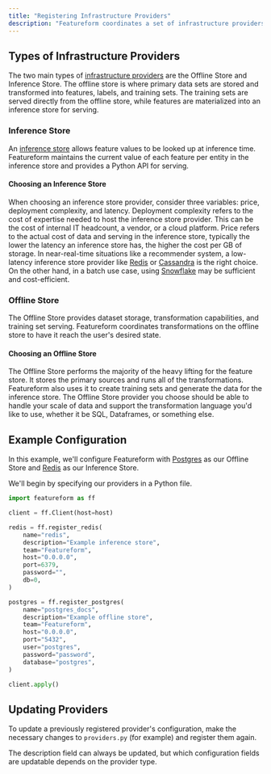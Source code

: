 ```yaml
---
title: "Registering Infrastructure Providers"
description: "Featureform coordinates a set of infrastructure providers to act together as a feature store. This Virtual Feature Store approach allows teams to choose the right infrastructure to meet their needs and interface across them with the same abstraction. Teams can also use multiple infrastructure providers for different use cases across the organization while maintaining one unified abstraction across all of them."
---
```


## Types of Infrastructure Providers

The two main types of [infrastructure providers](/providers/inference-store) are the Offline Store and Inference Store. The offline store is where primary data sets are stored and transformed into features, labels, and training sets. The training sets are served directly from the offline store, while features are materialized into an inference store for serving.

### Inference Store

An [inference store](/providers/inference-store) allows feature values to be looked up at inference time. Featureform maintains the current value of each feature per entity in the inference store and provides a Python API for serving.

#### Choosing an Inference Store

When choosing an inference store provider, consider three variables: price, deployment complexity, and latency. Deployment complexity refers to the cost of expertise needed to host the inference store provider. This can be the cost of internal IT headcount, a vendor, or a cloud platform. Price refers to the actual cost of data and serving in the inference store, typically the lower the latency an inference store has, the higher the cost per GB of storage. In near-real-time situations like a recommender system, a low-latency inference store provider like [Redis](../providers/redis.md) or [Cassandra](../providers/cassandra.md) is the right choice. On the other hand, in a batch use case, using [Snowflake](../providers/snowflake.md) may be sufficient and cost-efficient.

### Offline Store

The Offline Store provides dataset storage, transformation capabilities, and training set serving. Featureform coordinates transformations on the offline store to have it reach the user's desired state.

#### Choosing an Offline Store

The Offline Store performs the majority of the heavy lifting for the feature store. It stores the primary sources and runs all of the transformations. Featureform also uses it to create training sets and generate the data for the inference store. The Offline Store provider you choose should be able to handle your scale of data and support the transformation language you'd like to use, whether it be SQL, Dataframes, or something else.

## Example Configuration

In this example, we'll configure Featureform with [Postgres](/providers/postgres) as our Offline Store and [Redis](../providers/redis) as our Inference Store.

We'll begin by specifying our providers in a Python file.

```python
import featureform as ff

client = ff.Client(host=host)

redis = ff.register_redis(
    name="redis",
    description="Example inference store",
    team="Featureform",
    host="0.0.0.0",
    port=6379,
    password="",
    db=0,
)

postgres = ff.register_postgres(
    name="postgres_docs",
    description="Example offline store",
    team="Featureform",
    host="0.0.0.0",
    port="5432",
    user="postgres",
    password="password",
    database="postgres",
)

client.apply()
```

## Updating Providers

To update a previously registered provider's configuration, make the necessary changes to `providers.py` (for example) and register them again.

The description field can always be updated, but which configuration fields are updatable depends on the provider type.
